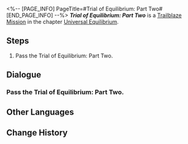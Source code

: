 <%-- [PAGE_INFO]
PageTitle=#Trial of Equilibrium: Part Two#
[END_PAGE_INFO] --%>
{{Stub|Dialogue.}}
{{Mission Infobox
|id            = 4020109
|title         = 
|image         = <!--Mission Trial of Equilibrium Part Two.png-->
|type          = Trailblaze
|event_name    = 
|chapter       = Universal Equilibrium
|requirements  = {{subst:void|<!--Unknown: {"Type":"Manual"}-->}}
|summary       = <!--official mission summary from Fate's Atlas-->
|characters    = Trailblazer
|startLocation = [[Jarilo-VI]] - [[Corridor of Fading Echoes]]
|world         = Jarilo-VI
|area          = Corridor of Fading Echoes
|prev          = 
|next          = 
|rewards       = 
}}
'''''Trial of Equilibrium: Part Two''''' is a [[Trailblaze Mission]] in the chapter [[Universal Equilibrium]].

==Steps==
# Pass the Trial of Equilibrium: Part Two.

<!--
==Gameplay Notes==

--><!--
==Trial Character==

-->
==Dialogue==
{{Stub Dialogue}}

===Pass the Trial of Equilibrium: Part Two.===
{{Mission Description|type=trailblaze|location=Corridor of Fading Echoes|The Arbitrator's trial is here once again. You are already well aware of its content, format, pros, and cons, aren't you? Go then. For the sake of Equilibrium...}}
{{Dialogue Start}}
:{{tx}}
{{Dialogue End}}

==Other Languages==
{{Other Languages
|en   = Trial of Equilibrium: Part Two
|zhs  = 「均衡」的试炼•贰
|zht  = 「均衡」的試煉•貳
|ja   = 「均衡」の試練・弐
|ko   = 「균형」의 시련•2
|es   = Prueba del Equilibrio (II)
|fr   = Épreuve de l'Équilibre &mdash; Deuxième&nbsp;partie
|ru   = Испытание Равновесия II
|th   = บททดสอบแห่งความสมดุล - 2
|vi   = Rèn Luyện Cân Bằng-2
|de   = Prüfung der Balance&nbsp;– Zwei
|id   = Ujian "Equilibrium" (II)
|pt   = Prova do Equilíbrio: Parte Dois
}}

==Change History==
{{Change History|1.0}}

